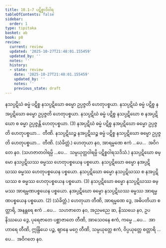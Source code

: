 ```yaml
---
title: 10.1–7 ပဋိစ္စာဒိဝါရ
tableOfContents: false
sidebar:
  order: 1
type: tipitaka
basket: ab
book: p8
review:
  current: review
  updated: '2025-10-27T21:48:01.155459'
  updated_by: ''
  notes: ''
  history:
  - state: review
    date: '2025-10-27T21:48:01.155459'
    updated_by: ''
    notes: ''
    previous_state: draft
---
```



<ReviewStatus review={frontmatter.review} showDetails={true} />

<HypothesisAnnotation frontmatter={frontmatter} />

<DynamicBreadcrumb />

<Division number="21" book="p8" e="ch" v="40" p="79">

<Paragraph number="53" book="p8">
နသပ္ပဋိဃံ ဓမ္မံ ပဋိစ္စ နသပ္ပဋိဃော ဓမ္မော ဥပ္ပဇ္ဇတိ ဟေတုပစ္စယာ. နသပ္ပဋိဃံ ဓမ္မံ ပဋိစ္စ နအပ္ပဋိဃော ဓမ္မော ဥပ္ပဇ္ဇတိ ဟေတုပစ္စယာ. နသပ္ပဋိဃံ ဓမ္မံ ပဋိစ္စ နသပ္ပဋိဃော စ နအပ္ပဋိဃော စ ဓမ္မာ ဥပ္ပဇ္ဇန္တိ ဟေတုပစ္စယာ. (3)
</Paragraph>

<Paragraph number="54" book="p8">
နအပ္ပဋိဃံ ဓမ္မံ ပဋိစ္စ နအပ္ပဋိဃော ဓမ္မော ဥပ္ပဇ္ဇတိ ဟေတုပစ္စယာ…  တီဏိ.
</Paragraph>

<Paragraph number="55" book="p8">
နသပ္ပဋိဃဉ္စ နအပ္ပဋိဃဉ္စ ဓမ္မံ ပဋိစ္စ နသပ္ပဋိဃော ဓမ္မော ဥပ္ပဇ္ဇတိ ဟေတုပစ္စယာ…  တီဏိ. (သံခိတ္တံ.)
</Paragraph>

<Paragraph number="56" book="p8">
ဟေတုယာ နဝ, အာရမ္မဏေ ဧကံ …ပေ…  အဝိဂတေ နဝ.
</Paragraph>

<Paragraph number="57" book="p8">
(သဟဇာတဝါရမ္ပိ …ပေ…  သမ္ပယုတ္တဝါရမ္ပိ ပဋိစ္စဝါရသဒိသံ.)
</Paragraph>

</Division>
<Division number="22" book="p8" e="ch" v="40" p="79">

<Paragraph number="58" book="p8">
နသပ္ပဋိဃော ဓမ္မော နသပ္ပဋိဃဿ ဓမ္မဿ ဟေတုပစ္စယေန ပစ္စယော. နသပ္ပဋိဃော ဓမ္မော နအပ္ပဋိဃဿ ဓမ္မဿ ဟေတုပစ္စယေန ပစ္စယော. နသပ္ပဋိဃော ဓမ္မော နသပ္ပဋိဃဿ စ နအပ္ပဋိဃဿ စ ဓမ္မဿ ဟေတုပစ္စယေန ပစ္စယော. (3)
</Paragraph>

<Paragraph number="59" book="p8">
နသပ္ပဋိဃော ဓမ္မော နသပ္ပဋိဃဿ ဓမ္မဿ အာရမ္မဏပစ္စယေန ပစ္စယော. နအပ္ပဋိဃော ဓမ္မော နသပ္ပဋိဃဿ ဓမ္မဿ အာရမ္မဏပစ္စယေန ပစ္စယော. (2) (သံခိတ္တံ.)
</Paragraph>

</Division>
<Division number="23" book="p8" e="ch" v="40" p="79">

<Paragraph number="60" book="p8">
ဟေတုယာ တီဏိ, အာရမ္မဏေ ဒွေ, အဓိပတိယာ စတ္တာရိ, အနန္တရေ ဧကံ …ပေ…  သဟဇာတေ နဝ, အညမညေ ဆ, နိဿယေ နဝ, ဥပနိဿယေ ဒွေ, ပုရေဇာတေ ပစ္ဆာဇာတေ တီဏိ, အာသေဝနေ ဧကံ, ကမ္မေ …ပေ…  အာဟာရေ တီဏိ, ဣန္ဒြိယေ ပဉ္စ, ဈာနေ မဂ္ဂေ တီဏိ, သမ္ပယုတ္တေ ဧကံ, ဝိပ္ပယုတ္တေ စတ္တာရိ …ပေ…  အဝိဂတေ နဝ.
</Paragraph>
</Division>